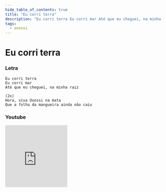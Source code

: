 ```yaml
---
hide_table_of_contents: true
title: "Eu corri terra"
description: "Eu corri terra Eu corri mar Até que eu cheguei, na minha raiz Hora, viva Oxossi na mata Que a folha da mangueira ainda não caiu"
tags:
  - oxossi
---
```


# Eu corri terra

### Letra

```text
Eu corri terra
Eu corri mar
Até que eu cheguei, na minha raiz

(2x)
Hora, viva Oxossi na mata
Que a folha da mangueira ainda não caiu
```

### Youtube

<iframe
  width="200"
  height="200"
  src="https://www.youtube.com/embed/D0k7JPPdMww"
  title="YouTube video player"
  frameborder="0"
  allow="accelerometer; autoplay; clipboard-write; encrypted-media; gyroscope; picture-in-picture; web-share"
  referrerpolicy="strict-origin-when-cross-origin"
  allowfullscreen
></iframe>